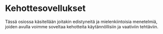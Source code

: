 # Kehottesovellukset


Tässä osiossa käsitellään joitakin edistyneitä ja mielenkiintoisia menetelmiä, joiden avulla voimme soveltaa kehotteita käytännöllisiin ja vaativiin tehtäviin. 

<ContentFileNames section="applications" lang="fi"/>